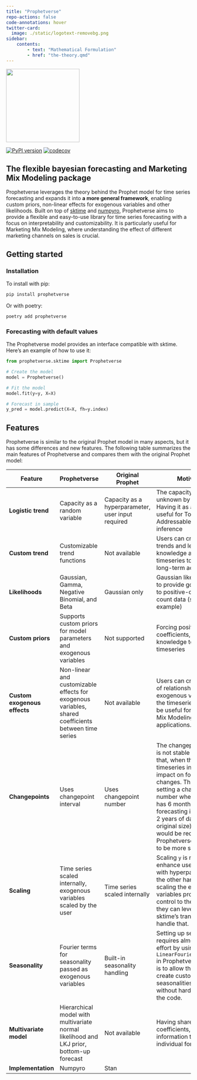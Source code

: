 ```yaml
---
title: "Prophetverse"
repo-actions: false
code-annotations: hover
twitter-card:
  image: ./static/logotext-removebg.png
sidebar:
    contents:
        - text: "Mathematical Formulation"
        - href: "the-theory.qmd"
---
```




![](static/logo-removebg.png){fig-align="center" width="200px"}

[![PyPI version](https://badge.fury.io/py/prophetverse.svg)](https://badge.fury.io/py/prophetverse)
[![codecov](https://codecov.io/gh/felipeangelimvieira/prophetverse/graph/badge.svg?token=O37PGJI3ZX)](https://codecov.io/gh/felipeangelimvieira/prophetverse)

## The flexible bayesian forecasting and Marketing Mix Modeling package

Prophetverse leverages the theory behind the Prophet model for time series forecasting and expands it into __a more general framework__, enabling custom priors, non-linear effects for exogenous variables and other likelihoods. Built on top of [sktime](https://www.sktime.net/en/stable/) and [numpyro](https://num.pyro.ai/en/stable/), Prophetverse aims to provide a flexible and easy-to-use library for time series forecasting with a focus on interpretability and customizability. It is particularly useful for Marketing Mix Modeling, where understanding the effect of different marketing channels on sales is crucial.

## Getting started

### Installation

To install with pip:

```bash
pip install prophetverse
```

Or with poetry:

```bash
poetry add prophetverse
```

### Forecasting with default values

The Prophetverse model provides an interface compatible with sktime.
Here's an example of how to use it:

```python
from prophetverse.sktime import Prophetverse

# Create the model
model = Prophetverse()

# Fit the model
model.fit(y=y, X=X)

# Forecast in sample
y_pred = model.predict(X=X, fh=y.index)
```




## Features

Prophetverse is similar to the original Prophet model in many aspects, but it has some differences and new features. The following table summarizes the main features of Prophetverse and compares them with the original Prophet model:



| Feature                         | Prophetverse                                                                                                               | Original Prophet                         | Motivation |
|---------------------------------|----------------------------------------------------------------------------------------------------------------------------|------------------------------------------| ----------------------------------------- |
| **Logistic trend**              | Capacity as a random variable                           | Capacity as a hyperparameter, user input required             | The capacity is usually unknown by the users. Having it as a variable is useful for Total Addressable Market inference |
| **Custom trend**               | Customizable trend functions                                                                                                | Not available                            | Users can create custom trends and leverage their knowledge about the timeseries to enhance long-term accuracy |
| **Likelihoods**                 | Gaussian, Gamma, Negative Binomial, and Beta                                                                                                | Gaussian only                            | Gaussian likelihood fails to provide good forecasts to positive-only and count data (sales, for example) |
| **Custom priors**               | Supports custom priors for model parameters and exogenous variables                                                        | Not supported                            | Forcing positive coefficients, using prior knowledge to model the timeseries|
| **Custom exogenous effects**              | Non-linear and customizable effects for exogenous variables, shared coefficients between time series                       | Not available                            | Users can create any kind of relationship between exogenous variables and the timeseries, which can be useful for Marketing Mix Modeling and other applications. |
| **Changepoints**                | Uses changepoint interval                                                                                                  | Uses changepoint number                  | The changepoint number is not stable in the sense that, when the size of timeseries increases, its impact on forecast changes. Think about setting a changepoint number when timeseries has 6 months, and forecasting in future with 2 years of data (4x time original size). Re-tuning would be required. Prophetverse is expected to be more stable |
| **Scaling**                     | Time series scaled internally, exogenous variables scaled by the user                                                      | Time series scaled internally            | Scaling `y` is needed to enhance user experience with hyperparameters. On the other hand, not scaling the exogenous variables provide more control to the user and they can leverage sktime's transformers to handle that. |
| **Seasonality**                 | Fourier terms for seasonality passed as exogenous variables                                                                | Built-in seasonality handling            | Setting up seasonality requires almost zero effort by using `LinearFourierSeasonality` in Prophetverse. The idea is to allow the user to create custom seasonalities easily, without hardcoding it in the code. |
| **Multivariate model**          | Hierarchical model with multivariate normal likelihood and LKJ prior, bottom-up forecast                                    | Not available                            | Having shared coefficients, using global information to enhance individual forecast.|| **Inference methods**           | MCMC and MAP                                                                                                               | MCMC and MAP                            | |
| **Implementation** | Numpyro | Stan
